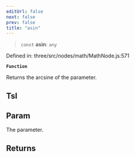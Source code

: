 ```yaml
---
editUrl: false
next: false
prev: false
title: "asin"
---
```


> `const` **asin**: `any`

Defined in: three/src/nodes/math/MathNode.js:571

**`Function`**

Returns the arcsine of the parameter.

## Tsl

## Param

The parameter.

## Returns
